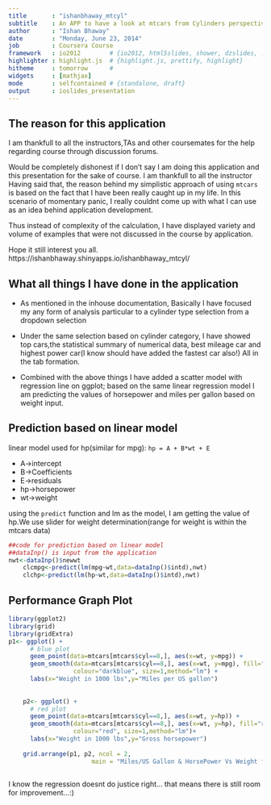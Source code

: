 ```yaml
---
title       : "ishanbhaway_mtcyl"
subtitle    : An APP to have a look at mtcars from Cylinders perspective
author      : "Ishan Bhaway"
date        : "Monday, June 23, 2014"
job         : Coursera Course
framework   : io2012        # {io2012, html5slides, shower, dzslides, ...}
highlighter : highlight.js  # {highlight.js, prettify, highlight}
hitheme     : tomorrow      # 
widgets     : [mathjax] 
mode        : selfcontained # {standalone, draft}
output      : ioslides_presentation
---
```


## The reason for this application

 I am thankfull to all the instructors,TAs and other coursemates for the help regarding course through discussion forums.
 
Would be completely dishonest if I don't say I am doing this application and this presentation for the sake of course. I am thankfull to all the instructor
Having said that, the reason behind my simplistic approach of using `mtcars` is based on the fact that I have been really caught up in my life. In this scenario of momentary panic, I really couldnt come up with what I can use as an idea behind application development.

Thus instead of complexity of the calculation, I have displayed variety and volume of examples that were not discussed in the course by application.

Hope it still interest you all.
https://ishanbhaway.shinyapps.io/ishanbhaway_mtcyl/

## What all things I have done in the application

- As mentioned in the inhouse documentation, Basically I have focused my any form of analysis particular to a cylinder type selection from a dropdown selection

- Under the same selection based on cylinder category,  I have showed top cars,the statistical summary of numerical data, best mileage car and highest power car(I know should have added the fastest car also!) All in the tab formation.

- Combined with the above things I have added a scatter model with regression line on ggplot; based on the same linear regression model I am predicting the values of horsepower and miles per gallon based on weight input.


## Prediction based on linear model
linear model used for hp(similar for mpg):
`hp = A + B*wt + E`

- A->intercept
- B->Coefficients
- E->residuals
- hp->horsepower
- wt->weight

using the `predict` function and lm as the model, I am getting the value of hp.We use slider for weight determination(range for weight is within the mtcars data)


```r
##code for prediction based on linear model
##dataInp() is input from the application
nwt<-dataInp()$newwt
    clcmpg<-predict(lm(mpg~wt,data=dataInp()$intd),nwt)
    clchp<-predict(lm(hp~wt,data=dataInp()$intd),nwt)
```

## Performance Graph Plot
```r

library(ggplot2)
library(grid)
library(gridExtra)
p1<- ggplot() +
      # blue plot
      geom_point(data=mtcars[mtcars$cyl==8,], aes(x=wt, y=mpg)) + 
      geom_smooth(data=mtcars[mtcars$cyl==8,], aes(x=wt, y=mpg), fill="blue",
                  colour="darkblue", size=1,method="lm") +
      labs(x="Weight in 1000 lbs",y="Miles per US gallon")
    
    
    p2<- ggplot() +      
      # red plot
      geom_point(data=mtcars[mtcars$cyl==8,], aes(x=wt, y=hp)) + 
      geom_smooth(data=mtcars[mtcars$cyl==8,], aes(x=wt, y=hp), fill="red",
                  colour="red", size=1,method="lm")+
      labs(x="Weight in 1000 lbs",y="Gross horsepower") 
    
    grid.arrange(p1, p2, ncol = 2, 
                       main = "Miles/US Gallon & HorsePower Vs Weight for 8 cylinder")
    
```

I know the regression doesnt do justice right... that means there is still room for improvement...:) 